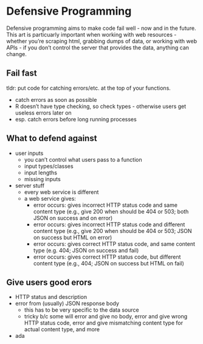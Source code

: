 # Defensive Programming

Defensive programming aims to make code fail well - now and in the future.
This art is particuarly important when working with web resources - whether
you're scraping html, grabbing dumps of data, or working with web APIs -
if you don't control the server that provides the data, anything can change.

## Fail fast

tldr: put code for catching errors/etc. at the top of your functions. 

- catch errors as soon as possible
- R doesn't have type checking, so check types - otherwise users get useless errors later on
- esp. catch errors before long running processes

## What to defend against

- user inputs
    - you can't control what users pass to a function
    - input types/classes
    - input lengths
    - missing inputs 
- server stuff
    - every web service is different
    - a web service gives: 
        - error occurs: gives incorrect HTTP status code and same content type (e.g., give 200 when should be 404 or 503; both JSON on success and on error)
        - error occurs: gives incorrect HTTP status code and different content type (e.g., give 200 when should be 404 or 503; JSON on success but HTML on error)
        - error occurs: gives correct HTTP status code, and same content type (e.g. 404; JSON on success and fail)
        - error occurs: gives correct HTTP status code, but different content type (e.g., 404; JSON on success but HTML on fail) 

## Give users good erors

- HTTP status and description
- error from (usually) JSON response body
    - this has to be very specific to the data source 
    - tricky b/c some will error and give no body, error and give wrong HTTP status code, error and give mismatching content type for actual content type, and more 
- ada
